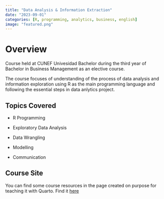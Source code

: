 ```yaml
---
title: "Data Analysis & Information Extraction"
date: "2023-09-01"
categories: [R, programming, analytics, business, english]
image: "featured.png"
---
```



# Overview
Course held at CUNEF Univesidad Bachelor during the third year of Bachelor in Business Management as an elective course. 

The course focuses of understanding of the process of data analysis and information exploration using R as the main programming language and following the essential steps in data anlytics project. 

## Topics Covered
 - R Programming 
 
 - Exploratory Data Analysis
 
 - Data Wrangling
 
 - Modelling
 
 - Communication 
 
## Course Site
You can find some course resources in the page created on purpose for teaching it with Quarto. Find it [here](https://carviagu.github.io/data_analysis_site/)
 

